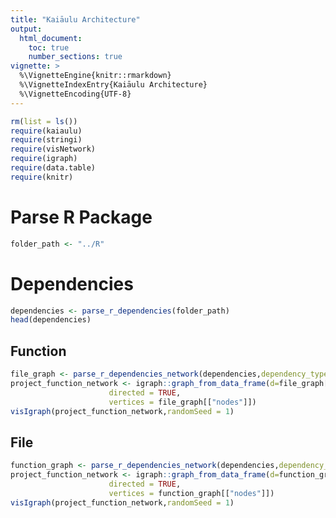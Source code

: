 ```yaml
---
title: "Kaiāulu Architecture"
output: 
  html_document:
    toc: true
    number_sections: true
vignette: >
  %\VignetteEngine{knitr::rmarkdown}
  %\VignetteIndexEntry{Kaiāulu Architecture}
  %\VignetteEncoding{UTF-8}
---
```


```r
rm(list = ls())
require(kaiaulu)
require(stringi)
require(visNetwork)
require(igraph)
require(data.table)
require(knitr)
```


# Parse R Package 

```r
folder_path <- "../R"
```

# Dependencies

```r
dependencies <- parse_r_dependencies(folder_path)
head(dependencies)
```


## Function

```r
file_graph <- parse_r_dependencies_network(dependencies,dependency_type="file")
project_function_network <- igraph::graph_from_data_frame(d=file_graph[["edgelist"]], 
                      directed = TRUE,
                      vertices = file_graph[["nodes"]])
visIgraph(project_function_network,randomSeed = 1)
```

## File

```r
function_graph <- parse_r_dependencies_network(dependencies,dependency_type="function")
project_function_network <- igraph::graph_from_data_frame(d=function_graph[["edgelist"]], 
                      directed = TRUE,
                      vertices = function_graph[["nodes"]])
visIgraph(project_function_network,randomSeed = 1)
```

